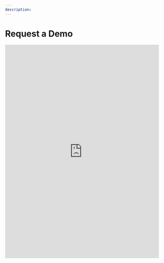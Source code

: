 ---
description:
---

# Request a Demo



<iframe width="100%" height="700px" src="https://lamatic.typeform.com/to/iNZRe2f4#plan=xxxxx" title="lamatic.ai" allow="clipboard-write" frameborder="0" webkitallowfullscreen="true" mozallowfullscreen="true" allowfullscreen></iframe>

[//]: # (## Try the Sandbox)

[//]: # (<Steps>)

[//]: # ()
[//]: # (### View a Project Demo Using Lamatic)

[//]: # ()
[//]: # ()
[//]: # (<Button asChild className="mt-3" variant="cta">)

[//]: # (  <a)

[//]: # (    href="https://sanbox.lamatic.ai")

[//]: # (    target="_blank")

[//]: # (    rel="noopener")

[//]: # (  >)

[//]: # (    Open Sandbox)

[//]: # (  </a>)

[//]: # (</Button>)

[//]: # ()
[//]: # (### Login with these credentials)

[//]: # (    - Email - sandbox@lamatic.ai)

[//]: # (    - Password - Sandbox@lamatic)

[//]: # ()
[//]: # (</Steps>)
